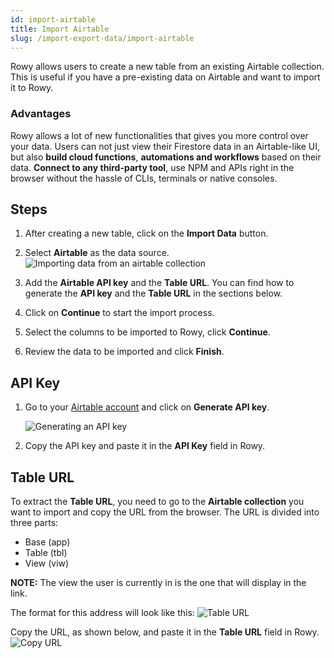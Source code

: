 ```yaml
---
id: import-airtable
title: Import Airtable
slug: /import-export-data/import-airtable
---
```



Rowy allows users to create a new table from an existing Airtable collection. This is useful if you have a pre-existing data on Airtable and want to import it to Rowy.

### Advantages

Rowy allows a lot of new functionalities that gives you more control over your data. Users can not just view their Firestore data in an Airtable-like UI, but also **build cloud functions**, **automations and workflows** based on their data. **Connect to any third-party tool**, use NPM and APIs right in the browser without the hassle of CLIs, terminals or native consoles.

## Steps

1. After creating a new table, click on the **Import Data** button.

2. Select **Airtable** as the data source.
    <img 
        src={importData} 
        alt="Importing data from an airtable collection" 
    />

3. Add the **Airtable API key** and the **Table URL**. You can find how to generate the **API key** and the **Table URL** in the sections below.

4. Click on **Continue** to start the import process.

5. Select the columns to be imported to Rowy, click **Continue**.

6. Review the data to be imported and click **Finish**.

## API Key

1. Go to your [Airtable account](https://airtable.com/account) and click on **Generate API key**.

    <img 
        src= {generateAPIKey} 
        alt="Generating an API key"
    />

2. Copy the API key and paste it in the **API Key** field in Rowy.

## Table URL

To extract the **Table URL**, you need to go to the **Airtable collection** you want to import and copy the URL from the browser. The URL is divided into three parts:

- Base (app)
- Table (tbl)
- View (viw)

**NOTE:** The view the user is currently in is the one that will display in the link.

The format for this address will look like this:
<img
    src={tableURL}
    alt="Table URL"
/>

Copy the URL, as shown below, and paste it in the **Table URL** field in Rowy.
<img
    src={copyURL}
    alt="Copy URL"
/>